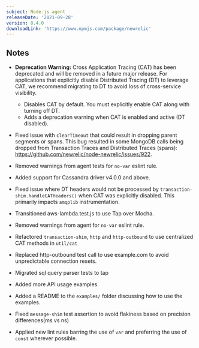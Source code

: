 ```yaml
---
subject: Node.js agent
releaseDate: '2021-09-28'
version: 8.4.0
downloadLink: 'https://www.npmjs.com/package/newrelic'
---
```


## Notes

* **Deprecation Warning:** Cross Application Tracing (CAT) has been deprecated and will be removed in a future major release. For applications that explicitly disable Distributed Tracing (DT) to leverage CAT, we recommend migrating to DT to avoid loss of cross-service visibility.
  * Disables CAT by default. You must explicitly enable CAT along with turning off DT.
  * Adds a deprecation warning when CAT is enabled and active (DT disabled).

* Fixed issue with `clearTimeout` that could result in dropping parent segments or spans.
  This bug resulted in some MongoDB calls being dropped from Transaction Traces and Distributed Traces (spans): https://github.com/newrelic/node-newrelic/issues/922.

* Removed warnings from agent tests for `no-var` eslint rule.

* Added support for Cassandra driver v4.0.0 and above.

* Fixed issue where DT headers would not be processed by `transaction-shim.handleCATHeaders()` when CAT was explicitly disabled. This primarily impacts `amqplib` instrumentation.

* Transitioned aws-lambda.test.js to use Tap over Mocha.

* Removed warnings from agent for `no-var` eslint rule.

* Refactored `transaction-shim`, `http` and `http-outbound` to use centralized CAT methods in `util/cat`

* Replaced http-outbound test call to use example.com to avoid unpredictable connection resets.

* Migrated sql query parser tests to tap

* Added more API usage examples.

* Added a README to the `examples/` folder discussing how to use the examples.

* Fixed `message-shim` test assertion to avoid flakiness based on precision differences(ms vs ns)

* Applied new lint rules barring the use of `var` and preferring the use of `const` wherever possible.
